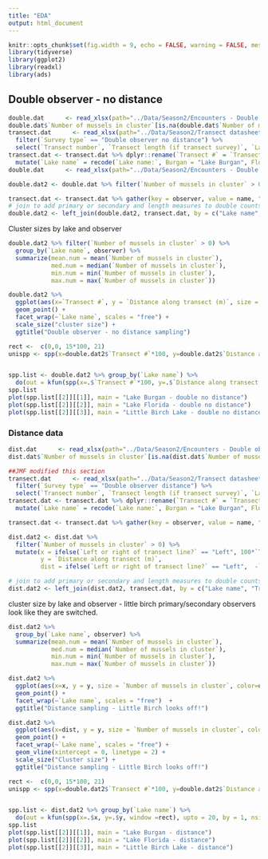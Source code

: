 ```yaml
---
title: "EDA"
output: html_document
---
```


```r
knitr::opts_chunk$set(fig.width = 9, echo = FALSE, warning = FALSE, message = FALSE)
library(tidyverse)
library(ggplot2)
library(readxl)
library(ads)
```

## Double observer - no distance
```r
double.dat      <- read_xlsx(path="../Data/Season2/Encounters - Double observer - no distance (Responses).xlsx", sheet=1) %>% select(-1)
double.dat$`Number of mussels in cluster`[is.na(double.dat$`Number of mussels in cluster`)] <- 0
transect.dat      <- read_xlsx(path="../Data/Season2/Transect datasheets (Responses).xlsx", sheet=1) %>% 
  filter(`Survey type` == "Double observer no distance") %>%
  select(`Transect number`, `Transect length (if transect survey)`, `Lake name:`, `Primary observer (double observer survey)`, `Secondary observer (double observer survey)`)
transect.dat <- transect.dat %>% dplyr::rename(`Transect #` = `Transect number`,length = `Transect length (if transect survey)`, primary = `Primary observer (double observer survey)`, secondary = `Secondary observer (double observer survey)`) %>%
  mutate(`Lake name` = recode(`Lake name:`, Burgan = "Lake Burgan", Florida = "Lake Florida", `Little Birch Lake` = "Little Birch Lake"))
double.dat      <- read_xlsx(path="../Data/Season2/Encounters - Double observer - no distance (Responses).xlsx", sheet=1) %>% select(-1)
```

```r
double.dat2 <- double.dat %>% filter(`Number of mussels in cluster` > 0)

transect.dat <- transect.dat %>% gather(key = observer, value = name, "primary", "secondary") 
# join to add primary or secondary and length measures to double counts
double.dat2 <- left_join(double.dat2, transect.dat, by = c("Lake name", "Transect #", "Observer name"= "name")) 
```


Cluster sizes by lake and observer
```r
double.dat2 %>% filter(`Number of mussels in cluster` > 0) %>%
  group_by(`Lake name`, observer) %>%
  summarize(mean.num = mean(`Number of mussels in cluster`), 
            med.num = median(`Number of mussels in cluster`), 
            min.num = min(`Number of mussels in cluster`), 
            max.num = max(`Number of mussels in cluster`))
```


```r
double.dat2 %>% 
  ggplot(aes(x=`Transect #`, y = `Distance along transect (m)`, size = `Number of mussels in cluster`, color = observer)) + 
  geom_point() + 
  facet_wrap(~`Lake name`, scales = "free") + 
  scale_size("cluster size") + 
  ggtitle("Double observer - no distance sampling")
```


```r
rect <-  c(0,0, 15*100, 21)
unispp <- spp(x=double.dat2$`Transect #`*100, y=double.dat2$`Distance along transect (m)`, window = rect)


spp.list <- double.dat2 %>% group_by(`Lake name`) %>%
  do(out = kfun(spp(x=.$`Transect #`*100, y=.$`Distance along transect (m)`, window =rect), upto = 20, by = 1, nsim = 500))
spp.list
plot(spp.list[[2]][[1]], main = "Lake Burgan - double no distance")
plot(spp.list[[2]][[2]], main = "Lake Florida - double no distance")
plot(spp.list[[2]][[3]], main = "Little Birch Lake - double no distance")

```

### Distance data

```r
dist.dat      <- read_xlsx(path="../Data/Season2/Encounters - Double observer - distance survey (Responses).xlsx", sheet=1) %>% select(-1)
dist.dat$`Number of mussels in cluster`[is.na(dist.dat$`Number of mussels in cluster`)] <- 0

##JMF modified this section
transect.dat      <- read_xlsx(path="../Data/Season2/Transect datasheets (Responses).xlsx", sheet=1) %>% 
  filter(`Survey type` == "Double observer distance") %>%
  select(`Transect number`, `Transect length (if transect survey)`, `Lake name:`, `Primary observer (double observer survey)`, `Secondary observer (double observer survey)`)
transect.dat <- transect.dat %>% dplyr::rename(`Transect #` = `Transect number`,length = `Transect length (if transect survey)`, primary = `Primary observer (double observer survey)`, secondary = `Secondary observer (double observer survey)`) %>%
  mutate(`Lake name` = recode(`Lake name:`, Burgan = "Lake Burgan", Florida = "Lake Florida", `Little Birch Lake` = "Little Birch Lake"))

transect.dat <- transect.dat %>% gather(key = observer, value = name, "primary", "secondary") 
```

```r
dist.dat2 <- dist.dat %>%
  filter(`Number of mussels in cluster` > 0) %>%
  mutate(x = ifelse(`Left or right of transect line?` == "Left", 100*`Transect #` - `Perpendicular distance from transect (cm)`/100, 100*`Transect #` + `Perpendicular distance from transect (cm)`/100), 
         y = `Distance along transect (m)`, 
         dist = ifelse(`Left or right of transect line?` == "Left",  -`Perpendicular distance from transect (cm)`/100,  `Perpendicular distance from transect (cm)`/100))
```

```r
# join to add primary or secondary and length measures to double counts
dist.dat2 <- left_join(dist.dat2, transect.dat, by = c("Lake name", "Transect #", "Observer name"= "name")) 
```

cluster size by lake and observer - little birch primary/secondary observers look like they are switched. 
```r
dist.dat2 %>% 
  group_by(`Lake name`, observer) %>%
  summarize(mean.num = mean(`Number of mussels in cluster`), 
            med.num = median(`Number of mussels in cluster`), 
            min.num = min(`Number of mussels in cluster`), 
            max.num = max(`Number of mussels in cluster`))
```


```r
dist.dat2 %>% 
  ggplot(aes(x=x, y = y, size = `Number of mussels in cluster`, color=observer)) + 
  geom_point() + 
  facet_wrap(~`Lake name`, scales = "free")  + 
  ggtitle("Distance sampling - Little Birch looks off!")
```

```r
dist.dat2 %>% 
  ggplot(aes(x=dist, y = y, size = `Number of mussels in cluster`, color=observer)) + 
  geom_point() + 
  facet_wrap(~`Lake name`, scales = "free") + 
  geom_vline(xintercept = 0, linetype = 2) + 
  scale_size("Cluster size") + 
  ggtitle("Distance sampling - Little Birch looks off!")
```


```r
rect <-  c(0,0, 15*100, 21)
unispp <- spp(x=double.dat2$`Transect #`*100, y=double.dat2$`Distance along transect (m)`, window = rect)


spp.list <- dist.dat2 %>% group_by(`Lake name`) %>%
  do(out = kfun(spp(x=.$x, y=.$y, window =rect), upto = 20, by = 1, nsim = 500))
spp.list
plot(spp.list[[2]][[1]], main = "Lake Burgan - distance")
plot(spp.list[[2]][[2]], main = "Lake Florida - distance")
plot(spp.list[[2]][[3]], main = "Little Birch Lake - distance")
```